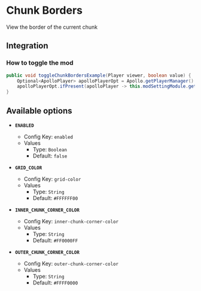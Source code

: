 # Chunk Borders

View the border of the current chunk

## Integration

### How to toggle the mod

```java
public void toggleChunkBordersExample(Player viewer, boolean value) {
    Optional<ApolloPlayer> apolloPlayerOpt = Apollo.getPlayerManager().getPlayer(viewer.getUniqueId());
    apolloPlayerOpt.ifPresent(apolloPlayer -> this.modSettingModule.getOptions().set(apolloPlayer, ModChunkBorders.ENABLED, value));
}
```

## Available options

- __`ENABLED`__
    - Config Key: `enabled`
    - Values
        - Type: `Boolean`
        - Default: `false`

- __`GRID_COLOR`__
    - Config Key: `grid-color`
    - Values
        - Type: `String`
        - Default: `#FFFFFF00`

- __`INNER_CHUNK_CORNER_COLOR`__
    - Config Key: `inner-chunk-corner-color`
    - Values
        - Type: `String`
        - Default: `#FF0000FF`

- __`OUTER_CHUNK_CORNER_COLOR`__
    - Config Key: `outer-chunk-corner-color`
    - Values
        - Type: `String`
        - Default: `#FFFF0000`

